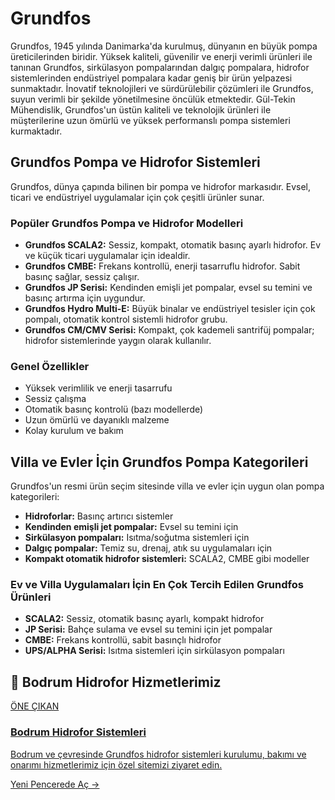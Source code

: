 # Grundfos

Grundfos, 1945 yılında Danimarka'da kurulmuş, dünyanın en büyük pompa üreticilerinden biridir. Yüksek kaliteli, güvenilir ve enerji verimli ürünleri ile tanınan Grundfos, sirkülasyon pompalarından dalgıç pompalara, hidrofor sistemlerinden endüstriyel pompalara kadar geniş bir ürün yelpazesi sunmaktadır. İnovatif teknolojileri ve sürdürülebilir çözümleri ile Grundfos, suyun verimli bir şekilde yönetilmesine öncülük etmektedir. Gül-Tekin Mühendislik, Grundfos'un üstün kaliteli ve teknolojik ürünleri ile müşterilerine uzun ömürlü ve yüksek performanslı pompa sistemleri kurmaktadır.

## Grundfos Pompa ve Hidrofor Sistemleri

Grundfos, dünya çapında bilinen bir pompa ve hidrofor markasıdır. Evsel, ticari ve endüstriyel uygulamalar için çok çeşitli ürünler sunar.

### Popüler Grundfos Pompa ve Hidrofor Modelleri

- **Grundfos SCALA2:** Sessiz, kompakt, otomatik basınç ayarlı hidrofor. Ev ve küçük ticari uygulamalar için idealdir.
- **Grundfos CMBE:** Frekans kontrollü, enerji tasarruflu hidrofor. Sabit basınç sağlar, sessiz çalışır.
- **Grundfos JP Serisi:** Kendinden emişli jet pompalar, evsel su temini ve basınç artırma için uygundur.
- **Grundfos Hydro Multi-E:** Büyük binalar ve endüstriyel tesisler için çok pompalı, otomatik kontrol sistemli hidrofor grubu.
- **Grundfos CM/CMV Serisi:** Kompakt, çok kademeli santrifüj pompalar; hidrofor sistemlerinde yaygın olarak kullanılır.

### Genel Özellikler

- Yüksek verimlilik ve enerji tasarrufu
- Sessiz çalışma
- Otomatik basınç kontrolü (bazı modellerde)
- Uzun ömürlü ve dayanıklı malzeme
- Kolay kurulum ve bakım

## Villa ve Evler İçin Grundfos Pompa Kategorileri

Grundfos'un resmi ürün seçim sitesinde villa ve evler için uygun olan pompa kategorileri:

- **Hidroforlar:** Basınç artırıcı sistemler
- **Kendinden emişli jet pompalar:** Evsel su temini için
- **Sirkülasyon pompaları:** Isıtma/soğutma sistemleri için
- **Dalgıç pompalar:** Temiz su, drenaj, atık su uygulamaları için
- **Kompakt otomatik hidrofor sistemleri:** SCALA2, CMBE gibi modeller

### Ev ve Villa Uygulamaları İçin En Çok Tercih Edilen Grundfos Ürünleri

- **SCALA2:** Sessiz, otomatik basınç ayarlı, kompakt hidrofor
- **JP Serisi:** Bahçe sulama ve evsel su temini için jet pompalar
- **CMBE:** Frekans kontrollü, sabit basınçlı hidrofor
- **UPS/ALPHA Serisi:** Isıtma sistemleri için sirkülasyon pompaları

## 🌟 Bodrum Hidrofor Hizmetlerimiz

<a href="https://bodrum-hidrofor.gul-tekinmuhendislik.com" target="_blank" rel="noopener noreferrer" class="link-card featured">
  <div class="link-card-content">
    <span class="badge">ÖNE ÇIKAN</span>
    <h3>Bodrum Hidrofor Sistemleri</h3>
    <p>Bodrum ve çevresinde Grundfos hidrofor sistemleri kurulumu, bakımı ve onarımı hizmetlerimiz için özel sitemizi ziyaret edin.</p>
    <span class="link-card-cta">Yeni Pencerede Aç →</span>
  </div>
</a>
